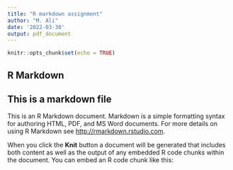 ```yaml
---
title: "R markdown assignment"
author: "M. Ali"
date: '2022-03-30'
output: pdf_document
---
```


```r
knitr::opts_chunk$set(echo = TRUE)
```

## R Markdown

## This is a markdown file
This is an R Markdown document. Markdown is a simple formatting syntax for authoring HTML, PDF, and MS Word documents. For more details on using R Markdown see <http://rmarkdown.rstudio.com>.

When you click the **Knit** button a document will be generated that includes both content as well as the output of any embedded R code chunks within the document. You can embed an R code chunk like this:
